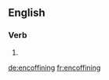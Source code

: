 ==English==

{{confix|en|coffin|ing|lang=en}}

===Verb===
{{head|en}}

# {{present participle of|encoffin|lang=en}}

[[de:encoffining]]
[[fr:encoffining]]